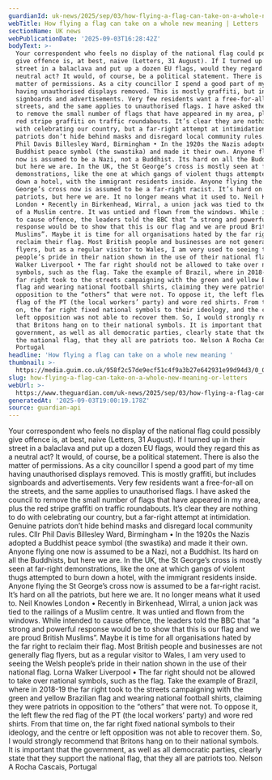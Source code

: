 ```yaml
---
guardianId: uk-news/2025/sep/03/how-flying-a-flag-can-take-on-a-whole-new-meaning
webTitle: How flying a flag can take on a whole new meaning | Letters
sectionName: UK news
webPublicationDate: '2025-09-03T16:28:42Z'
bodyText: >-
  Your correspondent who feels no display of the national flag could possibly
  give offence is, at best, naive (Letters, 31 August). If I turned up in their
  street in a balaclava and put up a dozen EU flags, would they regard this as a
  neutral act? It would, of course, be a political statement. There is also the
  matter of permissions. As a city councillor I spend a good part of my time
  having unauthorised displays removed. This is mostly graffiti, but includes
  signboards and advertisements. Very few residents want a free-for-all on the
  streets, and the same applies to unauthorised flags. I have asked the council
  to remove the small number of flags that have appeared in my area, plus the
  red stripe graffiti on traffic roundabouts. It’s clear they are nothing to do
  with celebrating our country, but a far-right attempt at intimidation. Genuine
  patriots don’t hide behind masks and disregard local community rules. Cllr
  Phil Davis Billesley Ward, Birmingham • In the 1920s the Nazis adopted a
  Buddhist peace symbol (the swastika) and made it their own. Anyone flying one
  now is assumed to be a Nazi, not a Buddhist. Its hard on all the Buddhists,
  but here we are. In the UK, the St George’s cross is mostly seen at far-right
  demonstrations, like the one at which gangs of violent thugs attempted to burn
  down a hotel, with the immigrant residents inside. Anyone flying the St
  George’s cross now is assumed to be a far-right racist. It’s hard on all the
  patriots, but here we are. It no longer means what it used to. Neil Knowles
  London • Recently in Birkenhead, Wirral, a union jack was tied to the railings
  of a Muslim centre. It was untied and flown from the windows. While intended
  to cause offence, the leaders told the BBC that “a strong and powerful
  response would be to show that this is our flag and we are proud British
  Muslims”. Maybe it is time for all organisations hated by the far right to
  reclaim their flag. Most British people and businesses are not generally flag
  flyers, but as a regular visitor to Wales, I am very used to seeing the Welsh
  people’s pride in their nation shown in the use of their national flag. Lorna
  Walker Liverpool • The far right should not be allowed to take over national
  symbols, such as the flag. Take the example of Brazil, where in 2018-19 the
  far right took to the streets campaigning with the green and yellow Brazilian
  flag and wearing national football shirts, claiming they were patriots in
  opposition to the “others” that were not. To oppose it, the left flew the red
  flag of the PT (the local workers’ party) and wore red shirts. From that time
  on, the far right fixed national symbols to their ideology, and the centre or
  left opposition was not able to recover them. So, I would strongly recommend
  that Britons hang on to their national symbols. It is important that the
  government, as well as all democratic parties, clearly state that they support
  the national flag, that they all are patriots too. Nelson A Rocha Cascais,
  Portugal
headline: 'How flying a flag can take on a whole new meaning '
thumbnail: >-
  https://media.guim.co.uk/958f2c57de9ecf51c4f9a3b27e642931e99d94d3/0_0_4018_3215/500.jpg
slug: how-flying-a-flag-can-take-on-a-whole-new-meaning-or-letters
webUrl: >-
  https://www.theguardian.com/uk-news/2025/sep/03/how-flying-a-flag-can-take-on-a-whole-new-meaning
generatedAt: '2025-09-03T19:00:19.178Z'
source: guardian-api
---
```

Your correspondent who feels no display of the national flag could possibly give offence is, at best, naive (Letters, 31 August). If I turned up in their street in a balaclava and put up a dozen EU flags, would they regard this as a neutral act? It would, of course, be a political statement. There is also the matter of permissions. As a city councillor I spend a good part of my time having unauthorised displays removed. This is mostly graffiti, but includes signboards and advertisements. Very few residents want a free-for-all on the streets, and the same applies to unauthorised flags. I have asked the council to remove the small number of flags that have appeared in my area, plus the red stripe graffiti on traffic roundabouts. It’s clear they are nothing to do with celebrating our country, but a far-right attempt at intimidation. Genuine patriots don’t hide behind masks and disregard local community rules. Cllr Phil Davis Billesley Ward, Birmingham • In the 1920s the Nazis adopted a Buddhist peace symbol (the swastika) and made it their own. Anyone flying one now is assumed to be a Nazi, not a Buddhist. Its hard on all the Buddhists, but here we are. In the UK, the St George’s cross is mostly seen at far-right demonstrations, like the one at which gangs of violent thugs attempted to burn down a hotel, with the immigrant residents inside. Anyone flying the St George’s cross now is assumed to be a far-right racist. It’s hard on all the patriots, but here we are. It no longer means what it used to. Neil Knowles London • Recently in Birkenhead, Wirral, a union jack was tied to the railings of a Muslim centre. It was untied and flown from the windows. While intended to cause offence, the leaders told the BBC that “a strong and powerful response would be to show that this is our flag and we are proud British Muslims”. Maybe it is time for all organisations hated by the far right to reclaim their flag. Most British people and businesses are not generally flag flyers, but as a regular visitor to Wales, I am very used to seeing the Welsh people’s pride in their nation shown in the use of their national flag. Lorna Walker Liverpool • The far right should not be allowed to take over national symbols, such as the flag. Take the example of Brazil, where in 2018-19 the far right took to the streets campaigning with the green and yellow Brazilian flag and wearing national football shirts, claiming they were patriots in opposition to the “others” that were not. To oppose it, the left flew the red flag of the PT (the local workers’ party) and wore red shirts. From that time on, the far right fixed national symbols to their ideology, and the centre or left opposition was not able to recover them. So, I would strongly recommend that Britons hang on to their national symbols. It is important that the government, as well as all democratic parties, clearly state that they support the national flag, that they all are patriots too. Nelson A Rocha Cascais, Portugal
